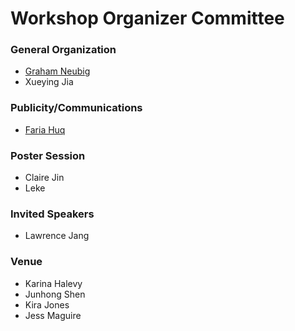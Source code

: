 # Workshop Organizer Committee


### General Organization
 - [Graham Neubig](https://www.phontron.com/)
 - Xueying Jia

### Publicity/Communications
 - [Faria Huq](https://oaishi.github.io/)

### Poster Session
 - Claire Jin
 - Leke

### Invited Speakers
 - Lawrence Jang

### Venue
 - Karina Halevy
 - Junhong Shen
 - Kira Jones
 - Jess Maguire